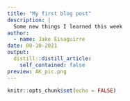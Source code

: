 ```yaml
---
title: "My first blog post"
description: |
  Some new things I learned this week
author:
  - name: Jake Eisaguirre
date: 08-10-2021
output:
  distill::distill_article:
    self_contained: false
preview: AK_pic.png
---
```



```r
knitr::opts_chunk$set(echo = FALSE)
```



